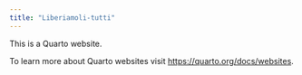 ```yaml
---
title: "Liberiamoli-tutti"
---
```


This is a Quarto website.

To learn more about Quarto websites visit <https://quarto.org/docs/websites>.
